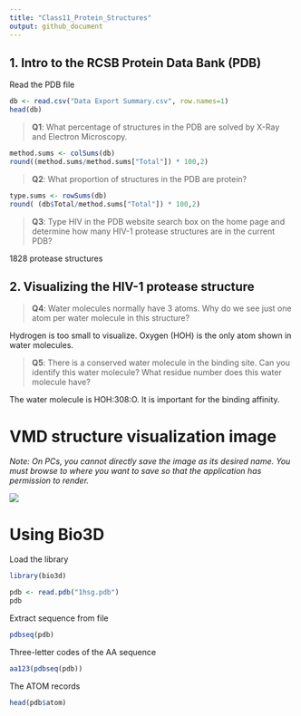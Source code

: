 ```yaml
---
title: "Class11_Protein_Structures"
output: github_document
---
```


## 1. Intro to the RCSB Protein Data Bank (PDB)

Read the PDB file
```r
db <- read.csv("Data Export Summary.csv", row.names=1)
head(db)
```

> **Q1**: What percentage of structures in the PDB are solved by X-Ray and Electron Microscopy.

```r
method.sums <- colSums(db)
round((method.sums/method.sums["Total"]) * 100,2)
```

> **Q2**: What proportion of structures in the PDB are protein?

```r
type.sums <- rowSums(db)
round( (db$Total/method.sums["Total"]) * 100,2)
```

> **Q3**: Type HIV in the PDB website search box on the home page and determine how many HIV-1 protease structures are in the current PDB?

1828 protease structures


## 2. Visualizing the HIV-1 protease structure

> **Q4**: Water molecules normally have 3 atoms. Why do we see just one atom per water molecule in this structure?

Hydrogen is too small to visualize. Oxygen (HOH) is the only atom shown in water molecules.

> **Q5**: There is a conserved water molecule in the binding site. Can you identify this water molecule? What residue number does this water molecule have?

The water molecule is HOH:308:O. It is important for the binding affinity.

# VMD structure visualization image
*Note: On PCs, you cannot directly save the image as its desired name. You must browse to where you want to save so that the application has permission to render.*

![](vmdscene.png)

# Using Bio3D

Load the library
```r
library(bio3d)

pdb <- read.pdb("1hsg.pdb")
pdb
```

Extract sequence from file
```r
pdbseq(pdb)
```

Three-letter codes of the AA sequence
```r
aa123(pdbseq(pdb))
```

The ATOM records
```r
head(pdb$atom)
```




